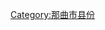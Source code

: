 {{Catnav|頁面分類|...|中国县份|中国各省县份|西藏县份|那曲地区县份}}
{{Catnav|頁面分類|...|中国各省行政区划|西藏行政区划|西藏地市|那曲地区|那曲地区县份}}
{{catmore|比如县|西藏自治区比如县}}

[[Category:那曲市县份|Category:那曲市县份]]